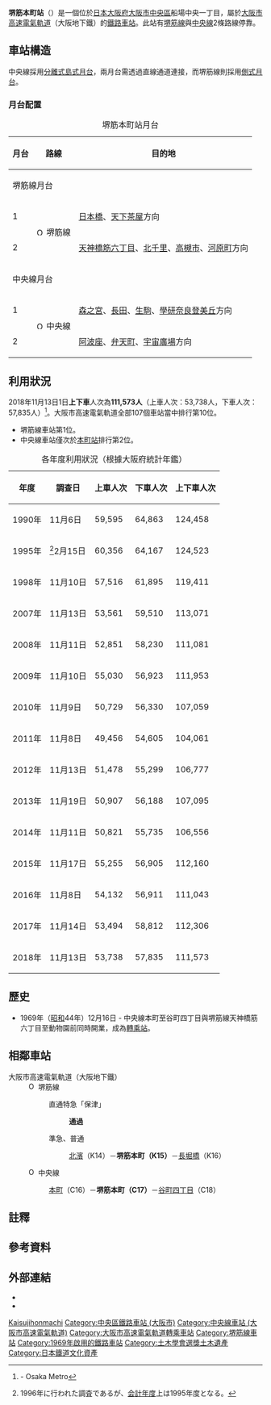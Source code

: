 {{NoteTA |G1=Railway |G2=Transport
|1=zh-cn:堺筋本町站;zh-hk:堺筋本町站;zh-tw:堺筋本町車站;
|2=zh-cn:地铁; zh-hk:地鐵; zh-mo:地鐵; zh-sg:地铁; zh-tw:地下鐵;
}}
{{日本車站資訊
|公司色 =#33328b
|文字色 =
|站名 = 堺筋本町站
|圖片 = Sakaisuji-Hommachi-Station-Exit9.jpg
|pxl = 220px
|圖片說明 = 9號出入口（2018年10月22日攝）
|日文原名 = 堺筋本町
|平假名 = さかいすじほんまち<span style="font-size:80%">（せんばひがし）</span><br />
|羅馬拼音 = Sakaisuji-Hommachi
|副站名 = 船場{{Colors|white|black|東}} Semba-higashi<!-- 駅名標の併記 -->
|電報略號 =
|所在地 = {{JPN}}[[大阪府|大阪府]][[大阪市|大阪市]][[中央區_(大阪市)|中央區]]船場中央一丁目4番16號
|啟用年月日= 1969年（昭和44年）12月6日
|車站構造 = [[地下車站|地下車站]]
|月台配置 = 計3面4線
|廢站年月日=
|乘客人數 = 55,255
|上下車人次 = 112,160
|統計年度 = 2015年
|轉車 =
|備註 =
|adjacent = {{Adjacent stations|system=大阪市高速電氣軌道
|line1=K|left1=北濱|right1=長堀橋|note-left1=K14<br />0.9km|note-mid1={{車站編號s|#814721|#fff|K15}}<br />距離[[天神橋筋六丁目站|天神橋筋六丁目]]3.2km|note-right1=K16<br />1.0km
|line2=C|left2=本町|right2=谷町四丁目|note-left2=C16<br />0.7km|note-mid2={{車站編號s|#019a66|#fff|C17}}<br />距離[[宇宙廣場站|宇宙廣場]]10.1km|note-right2=C18<br />1.0km}}
}}

'''堺筋本町站'''（{{jpn|j=堺筋本町駅|hg=さかいすじほんまちえき|rm=Sakaisuji-hommachi eki|f=y}}）是一個位於[[日本|日本]][[大阪府|大阪府]][[大阪市|大阪市]][[中央區_(大阪市)|中央區]]船場中央一丁目，屬於[[大阪市高速電氣軌道|大阪市高速電氣軌道]]（大阪地下鐵）的[[鐵路車站|鐵路車站]]。此站有[[堺筋線|堺筋線]]與[[中央線_(大阪市高速電氣軌道)|中央線]]2條路線停靠。

==車站構造==
中央線採用[[分離式島式月台|分離式島式月台]]，兩月台需透過直線通道連接，而堺筋線則採用[[側式月台|側式月台]]。

===月台配置===
{| class="wikitable"
|+ 堺筋本町站月台
|-
!月台!!路線!!目的地
|-
!colspan="4" |堺筋線月台
|-
! 1
|rowspan=2| [[File:Osaka_Metro_Sakaisuji_line_symbol.svg|15px]] 堺筋線
| [[日本橋站_(大阪府)|日本橋]]、[[天下茶屋站|天下茶屋]]方向
|-
! 2
| [[天神橋筋六丁目站|天神橋筋六丁目]]、[[北千里站|北千里]]、[[高槻市站|高槻市]]、[[河原町站_(京都府)|河原町]]方向
|-
!colspan="4" |中央線月台
|-
! 1
|rowspan=2| [[File:Osaka_Metro_Chuo_line_symbol.svg|15px]] 中央線
| [[森之宮站|森之宮]]、[[長田站_(大阪府)|長田]]、[[生駒站|生駒]]、[[學研奈良登美丘站|學研奈良登美丘]]方向
|-
! 2
| [[阿波座站|阿波座]]、[[弁天町站|弁天町]]、[[宇宙廣場站|宇宙廣場]]方向
|}
== 利用狀況 ==
2018年11月13日1日'''上下車'''人次為'''111,573人'''（上車人次：53,738人，下車人次：57,835人）<ref>{{PDFlink|[https://www.osakametro.co.jp/company/library/100331_research/20181113_subway_nt.pdf 路線別乗降人員（2018年11月13日 交通調査）]}} - Osaka Metro</ref>。大阪市高速電氣軌道全部107個車站當中排行第10位。
* 堺筋線車站第1位。
* 中央線車站僅次於[[本町站|本町站]]排行第2位。
{|class="wikitable" style="text-align:right"
|+各年度利用狀況（根據大阪府統計年鑑）
!年度!!調查日!!上車人次!!下車人次!!上下車人次
|-
|1990年
|11月{{0}}6日
|59,595||64,863||124,458
|-
|1995年
|<ref group="注">1996年に行われた調査であるが、[[会計年度|会計年度]]上は1995年度となる。</ref>2月15日
|60,356||64,167||124,523
|-
|1998年
|11月10日
|57,516||61,895||119,411
|-
|2007年
|11月13日
|53,561||59,510||113,071
|-
|2008年
|11月11日
|52,851||58,230||111,081
|-
|2009年
|11月10日
|55,030||56,923||111,953
|-
|2010年
|11月{{0}}9日
|50,729||56,330||107,059
|-
|2011年
|11月{{0}}8日
|49,456||54,605||104,061
|-
|2012年
|11月13日
|51,478||55,299||106,777
|-
|2013年
|11月19日
|50,907||56,188||107,095
|-
|2014年
|11月11日
|50,821||55,735||106,556
|-
|2015年
|11月17日
|55,255||56,905||112,160
|-
|2016年
|11月{{0}}8日
|54,132||56,911||111,043
|-
|2017年
|11月14日
|53,494||58,812||112,306
|-
|2018年
|11月13日
|53,738||57,835||111,573
|}

==歷史==
* 1969年（[[昭和|昭和]]44年）12月16日 - 中央線本町至谷町四丁目與堺筋線天神橋筋六丁目至動物園前同時開業，成為[[轉乘站|轉乘站]]。
== 相鄰車站 ==
; 大阪市高速電氣軌道（大阪地下鐵）
: [[File:Osaka_Metro_Sakaisuji_line_symbol.svg|15px]] 堺筋線
:: {{Color|red|■}}直通特急「保津」
::: '''通過'''
:: {{Color|green|■}}準急、{{Color|black|■}}普通
::: [[北濱站_(大阪府)|北濱]]（K14）－'''堺筋本町（K15）'''－[[長堀橋站|長堀橋]]（K16）
: [[File:Osaka_Metro_Chuo_line_symbol.svg|15px]] 中央線
:: [[本町站|本町]]（C16）－'''堺筋本町（C17）'''－[[谷町四丁目站|谷町四丁目]]（C18）
== 註釋 ==
{{Reflist|group="注"}}
== 參考資料 ==
{{Reflist}}
== 外部連結 ==
* {{外部連結/大阪市高速電氣軌道車站|C17|堺筋本町|中央線}}
* {{外部連結/大阪市高速電氣軌道車站|K15|堺筋本線|堺筋線}}

{{中央線、京阪奈線}}
{{堺筋線}}
{{DEFAULTSORT:Sakaisuji-Hommachi}}
[[Category:日本鐵路車站_Sa|Kaisujihonmachi]]
[[Category:中央區鐵路車站_(大阪市)|Category:中央區鐵路車站 (大阪市)]]
[[Category:中央線車站_(大阪市高速電氣軌道)|Category:中央線車站 (大阪市高速電氣軌道)]]
[[Category:大阪市高速電氣軌道轉乘車站|Category:大阪市高速電氣軌道轉乘車站]]
[[Category:堺筋線車站|Category:堺筋線車站]]
[[Category:1969年啟用的鐵路車站|Category:1969年啟用的鐵路車站]]
[[Category:土木學會選獎土木遺產|Category:土木學會選獎土木遺產]]
[[Category:日本鐵道文化資產|Category:日本鐵道文化資產]]
{{coord|34|40|55|N|135|30|25|E|display=title|scale:5000_region:JP_type:railwaystation}}